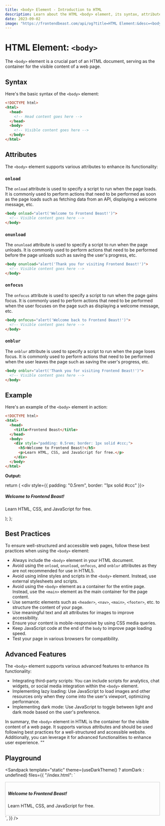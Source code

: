 ```yaml
---
title: <body> Element - Introduction to HTML
description: Learn about the HTML <body> element, its syntax, attributes, best practices, and more.
date: 2023-09-02
image: "https://frontendbeast.com/api/og?title=HTML Element:&desc=<body> - Introduction to HTML"
---
```



# HTML Element: `<body>`

The `<body>` element is a crucial part of an HTML document, serving as the container for the visible content of a web page.

## Syntax

Here's the basic syntax of the `<body>` element:

```html showLineNumbers /body/
<!DOCTYPE html>
<html>
  <head>
    <!-- Head content goes here -->
  </head>
  <body>
    <!-- Visible content goes here -->
  </body>
</html>
```

## Attributes

The `<body>` element supports various attributes to enhance its functionality:

### `onload`

The `onload` attribute is used to specify a script to run when the page loads. It is commonly used to perform actions that need to be performed as soon as the page loads such as fetching data from an API, displaying a welcome message, etc.

```html showLineNumbers /onload/
<body onload="alert('Welcome to Frontend Beast!')">
  <!-- Visible content goes here -->
</body>
```

### `onunload`

The `onunload` attribute is used to specify a script to run when the page unloads. It is commonly used to perform actions that need to be performed before the page unloads such as saving the user's progress, etc.

```html showLineNumbers /onunload/
<body onunload="alert('Thank you for visiting Frontend Beast!')">
  <!-- Visible content goes here -->
</body>
```

### `onfocus`

The `onfocus` attribute is used to specify a script to run when the page gains focus. It is commonly used to perform actions that need to be performed when the user focuses on the page such as displaying a welcome message, etc.

```html showLineNumbers /onfocus/
<body onfocus="alert('Welcome back to Frontend Beast!')">
  <!-- Visible content goes here -->
</body>
```

### `onblur`

The `onblur` attribute is used to specify a script to run when the page loses focus. It is commonly used to perform actions that need to be performed when the user leaves the page such as saving the user's progress, etc.

```html showLineNumbers /onblur/
<body onblur="alert('Thank you for visiting Frontend Beast!')">
  <!-- Visible content goes here -->
</body>
```

## Example

Here's an example of the `<body>` element in action:

```html showLineNumbers /body/
<!DOCTYPE html>
<html>
  <head>
    <title>Frontend Beast</title>
  </head>
  <body>
    <div style="padding: 0.5rem; border: 1px solid #ccc;">
      <h5>Welcome to Frontend Beast!</h5>
      <p>Learn HTML, CSS, and JavaScript for free.</p>
    </div>
  </body>
</html>
```

**Output:**

  return (
    <div style={{ padding: "0.5rem", border: "1px solid #ccc" }}>
      <h5> Welcome to Frontend Beast! </h5>
      <p> Learn HTML, CSS, and JavaScript for free. </p>
    </div>
  );
};

<BodyExample />

## Best Practices

To ensure well-structured and accessible web pages, follow these best practices when using the `<body>` element:

- Always include the `<body>` element in your HTML document.
- Avoid using the `onload`, `onunload`, `onfocus`, and `onblur` attributes as they are not recommended for use in HTML5.
- Avoid using inline styles and scripts in the `<body>` element. Instead, use external stylesheets and scripts.
- Avoid using the `<body>` element as a container for the entire page. Instead, use the `<main>` element as the main container for the page content.
- Use semantic elements such as `<header>`, `<nav>`, `<main>`, `<footer>`, etc. to structure the content of your page.
- Use meaningful text and alt attributes for images to improve accessibility.
- Ensure your content is mobile-responsive by using CSS media queries.
- Keep JavaScript code at the end of the `body` to improve page loading speed.
- Test your page in various browsers for compatibility.

## Advanced Features

The `<body>` element supports various advanced features to enhance its functionality:

- Integrating third-party scripts: You can include scripts for analytics, chat widgets, or social media integration within the `<body>` element.
- Implementing lazy loading: Use JavaScript to load images and other resources only when they come into the user's viewport, optimizing performance.
- Implementing dark mode: Use JavaScript to toggle between light and dark mode based on the user's preference.

In summary, the `<body>` element in HTML is the container for the visible content of a web page. It supports various attributes and should be used following best practices for a well-structured and accessible website. Additionally, you can leverage it for advanced functionalities to enhance user experience.
""

## Playground

<Sandpack
  template="static"
  theme={useDarkTheme() ? atomDark : undefined}
  files={{
    "/index.html": `<!DOCTYPE html>
<html>
<head>
    <title>Frontend Beast</title>
</head>
<body>
    <div style="padding: 0.5rem; border: 1px solid #ccc;">
        <h5>Welcome to Frontend Beast!</h5>
        <p>Learn HTML, CSS, and JavaScript for free.</p>
    </div>
</body>
</html>`,
  }}
/>
